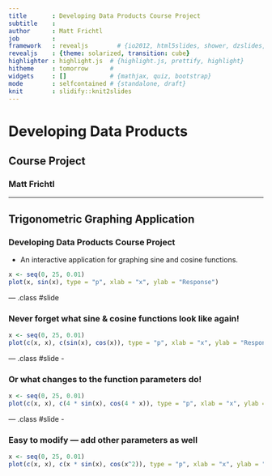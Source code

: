```yaml
---
title       : Developing Data Products Course Project
subtitle    : 
author      : Matt Frichtl
job         : 
framework   : revealjs        # {io2012, html5slides, shower, dzslides, ...}
revealjs    : {theme: solarized, transition: cube}
highlighter : highlight.js  # {highlight.js, prettify, highlight}
hitheme     : tomorrow      # 
widgets     : []            # {mathjax, quiz, bootstrap}
mode        : selfcontained # {standalone, draft}
knit        : slidify::knit2slides
---
```


# Developing Data Products
## Course Project

### Matt Frichtl

---

## Trigonometric Graphing Application
### Developing Data Products Course Project

- An interactive application for graphing sine and cosine functions.

```r
x <- seq(0, 25, 0.01)
plot(x, sin(x), type = "p", xlab = "x", ylab = "Response")
```

--- .class #slide 

### Never forget what sine & cosine functions look like again!

```r
x <- seq(0, 25, 0.01)
plot(c(x, x), c(sin(x), cos(x)), type = "p", xlab = "x", ylab = "Response")
```

--- .class #slide -

### Or what changes to the function parameters do!

```r
x <- seq(0, 25, 0.01)
plot(c(x, x), c(4 * sin(x), cos(4 * x)), type = "p", xlab = "x", ylab = "Response")
```

--- .class #slide -

### Easy to modify --- add other parameters as well

```r
x <- seq(0, 25, 0.01)
plot(c(x, x), c(x * sin(x), cos(x^2)), type = "p", xlab = "x", ylab = "Response")
```